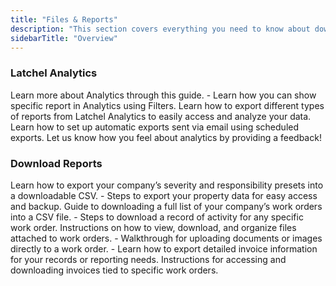 ```yaml
---
title: "Files & Reports"
description: "This section covers everything you need to know about downloading, uploading, and exporting key files and reports from your Latchel account. Whether it’s accessing work order history, exporting property data, or managing invoices, these guides will walk you through each step."
sidebarTitle: "Overview"
---
```


### **Latchel Analytics**

<CardGroup cols={2}>
  <Card title="Latchel Analytics Overview" icon="chart-mixed" iconType="duotone" href="/s/topic/0TO5e000000h9wqGAA/Latchel-Analytics-Overview">
    Learn more about Analytics through this guide.
  </Card>
  <Card title="Latchel Analytics: Using Filters" icon="filter-list" iconType="duotone" href="/s/topic/0TO5e000000h9wqGAA/Latchel-Analytics-Filters">
    - Learn how you can show specific report in Analytics using Filters.
  </Card>
  <Card title="Latchel Analytics: Exporting Reports" icon="file-export" iconType="duotone" href="/s/topic/0TO5e000000h9wqGAA/Latchel-Analytics-Exporting-Reports">
    Learn how to export different types of reports from Latchel Analytics to easily access and analyze your data.
  </Card>
  <Card title="Latchel Analytics: Schedule Exports" icon="calendar-arrow-down" iconType="duotone" href="/s/topic/0TO5e000000h9wqGAA/Latchel-Analytics-Schedule-Exports">
    Learn how to set up automatic exports sent via email using scheduled exports.
  </Card>
  <Card title="Latchel Analytics: Provide Feedback" icon="message-pen" iconType="duotone" href="/s/topic/0TO5e000000h9wqGAA/Latchel-Analytics-Feedback">
    Let us know how you feel about analytics by providing a feedback!
  </Card>
</CardGroup>

### **Download Reports**

<CardGroup cols={2}>
  <Card title="Export Severity Settings as a CSV File" icon="arrow-up-right-dots" iconType="duotone" href="/s/topic/0TO5e000000h9wqGAA/Export-Severity-Settings-as-a-CSV-File">
    Learn how to export your company’s severity and responsibility presets into a downloadable CSV.
  </Card>
  <Card title="How to Export Properties" icon="file-csv" iconType="duotone" href="/s/topic/0TO5e000000h9wqGAA/How-to-Export-Properties">
    - Steps to export your property data for easy access and backup.
  </Card>
</CardGroup>

<CardGroup cols={2}>
  <Card title="How to Export All Work Orders" icon="arrow-up-from-water-pump" iconType="duotone" href="/s/topic/0TO5e000000h9wqGAA/How-to-Export-All-Work-Orders-New-Experience">
    Guide to downloading a full list of your company’s work orders into a CSV file.
  </Card>
  <Card title="How to Download a Work Order History" icon="arrow-down-short-wide" iconType="duotone" href="/s/topic/0TO5e000000h9wqGAA/How-to-Download-a-Work-Order-History-New-Experience">
    - Steps to download a record of activity for any specific work order.
  </Card>
</CardGroup>

<CardGroup cols={2}>
  <Card title="How to Download or Manage Files from Work Orders" icon="file-arrow-down" iconType="duotone" href="/s/topic/0TO5e000000h9wqGAA/How-to-Download-or-Manage-Files-from-Work-Orders-New-Experience">
    Instructions on how to view, download, and organize files attached to work orders.
  </Card>
  <Card title="How to Upload Files to a Work Order for Property Manager" icon="file-arrow-up" iconType="duotone" href="/s/topic/0TO5e000000h9wqGAA/How-to-Upload-Files-to-a-Work-Order-for-Property-Manager-New-Experience">
    - Walkthrough for uploading documents or images directly to a work order.
  </Card>
</CardGroup>

<CardGroup cols={2}>
  <Card title="How to Export Your Invoice Data to a CSV" icon="file-invoice" iconType="duotone" href="/s/topic/0TO5e000000h9wqGAA/How-to-Export-Your-Invoice-Data-to-a-CSV">
    - Learn how to export detailed invoice information for your records or reporting needs.
  </Card>
  <Card title="How to Download a Work Order Invoice" icon="file-invoice-dollar" iconType="duotone" href="/s/topic/0TO5e000000h9wqGAA/How-to-Download-a-Work-Order-Invoice-New-Experience">
    Instructions for accessing and downloading invoices tied to specific work orders.
  </Card>
</CardGroup>